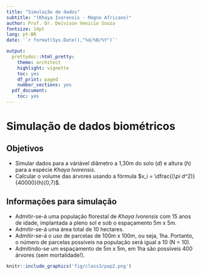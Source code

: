```yaml
---
title: "Simulação de dados"
subtitle: "(Khaya Ivorensis - Mogno Africano)"
author: Prof. Dr. Deivison Venicio Souza
fontsize: 14pt
lang: pt-BR
date: '`r format(Sys.Date(),"%d/%B/%Y")`'

output:
  prettydoc::html_pretty:
    theme: architect
    highlight: vignette
    toc: yes
    df_print: paged
    number_sections: yes
  pdf_document:
    toc: yes
---
```


# Simulação de dados biométricos

## Objetivos

- Simular dados para a váriável diâmetro a 1,30m do solo ($d$) e altura ($h$) para a espécie *Khaya Ivorensis*.
- Calcular o volume das árvores usando a fórmula $v_i = \dfrac{(\pi d^2)}{40000}(h)(0,7)$.

## Informações para simulação

- Admitir-se-á uma população florestal de *Khaya Ivorensis* com 15 anos de idade, implantada a pleno sol e sob o espaçamento 5m x 5m.
- Admitir-se-á uma área total de 10 hectares.
- Admitir-se-á o uso de parcelas de 100m x 100m, ou seja, 1ha. Portanto, o número de parcelas possíveis na população será igual a 10 (N = 10).
- Admitindo-se um espaçamento de 5m x 5m, em 1ha são possíveis 400 árvores (sem mortalidade!).

```r
knitr::include_graphics('fig/class3/pop2.png')
```



